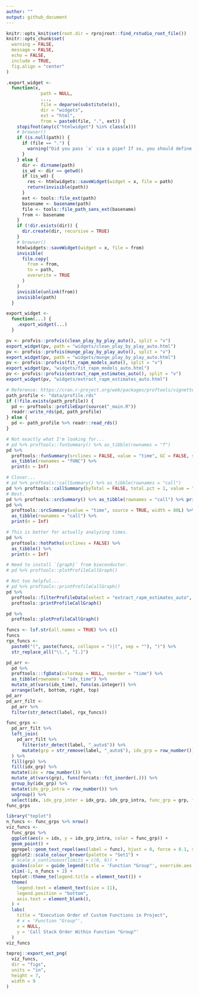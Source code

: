 ```yaml
---
author: ""
output: github_document
---
```


```r
knitr::opts_knit$set(root.dir = rprojroot::find_rstudio_root_file())
knitr::opts_chunk$set(
  warning = FALSE,
  message = FALSE,
  echo = FALSE,
  include = TRUE,
  fig.align = "center"
)
```

```r

.export_widget <-
  function(x,
             path = NULL,
             ...,
             file = deparse(substitute(x)),
             dir = "widgets",
             ext = "html",
             from = paste0(file, ".", ext)) {
    stopifnot(any(c("htmlwidget") %in% class(x)))
    # browser()
    if (is.null(path)) {
      if (file == ".") {
        warning("Did you pass `x` via a pipe? If so, you should define `file` explicitly.", call. = FALSE)
      }
    } else {
      dir <- dirname(path)
      is_wd <- dir == getwd()
      if (is_wd) {
        res <- htmlwidgets::saveWidget(widget = x, file = path)
        return(invisible(path))
      }
      ext <- tools::file_ext(path)
      basename <- basename(path)
      file <- tools::file_path_sans_ext(basename)
      from <- basename
    }
    if (!dir.exists(dir)) {
      dir.create(dir, recursive = TRUE)
    }
    # browser()
    htmlwidgets::saveWidget(widget = x, file = from)
    invisible(
      file.copy(
        from = from,
        to = path,
        overwrite = TRUE
      )
    )
    invisible(unlink(from))
    invisible(path)
  }

export_widget <-
  function(...) {
    .export_widget(...)
  }

pv <- profvis::profvis(clean_play_by_play_auto(), split = "v")
export_widget(pv, path = "widgets/clean_play_by_play_auto.html")
pv <- profvis::profvis(munge_play_by_play_auto(), split = "v")
export_widget(pv, path = "widgets/munge_play_by_play_auto.html")
pv <- profvis::profvis(fit_rapm_models_auto(), split = "v")
export_widget(pv, "widgets/fit_rapm_models_auto.html")
pv <- profvis::profvis(extract_rapm_estimates_auto(), split = "v")
export_widget(pv, "widgets/extract_rapm_estimates_auto.html")
```

```r
# Reference: https://cran.r-project.org/web/packages/proftools/vignettes/proftools.pdf
path_profile <- "data/profile.rds"
if (!file.exists(path_profile)) {
  pd <- proftools::profileExpr(source("_main.R"))
  readr::write_rds(pd, path_profile)
} else {
  pd <- path_profile %>% readr::read_rds()
}
```

```r
# Not exactly what I'm looking for...
# pd %>% proftools::funSummary() %>% as_tibble(rownames = "f")
pd %>%
  proftools::funSummary(srclines = FALSE, value = "time", GC = FALSE, self.pct = 0.1) %>%
  as_tibble(rownames = "fUNC") %>%
  print(n = Inf)

# Closer...
# pd %>% proftools::callSummary() %>% as_tibble(rownames = "call")
pd %>% proftools::callSummary(byTotal = FALSE, total.pct = 1, value = "time") %>% as_tibble(rownames = "call") %>% print(n = Inf)
# Best.
pd %>% proftools::srcSummary() %>% as_tibble(rownames = "call") %>% print(n = Inf)
pd %>%
  proftools::srcSummary(value = "time", source = TRUE, width = 80L) %>%
  as_tibble(rownames = "call") %>%
  print(n = Inf)

# This is better for actually analyzing times.
pd %>%
  proftools::hotPaths(srclines = FALSE) %>%
  as_tibble() %>%
  print(n = Inf)

# Need to install `{graph}` from bioconductor.
# pd %>% proftools::plotProfileCallGraph()

# Not too helpful...
# pd %>% proftools::printProfileCallGraph()
pd %>%
  proftools::filterProfileData(select = "extract_rapm_estimates_auto", skip = 10) %>%
  proftools::printProfileCallGraph()

pd %>%
  proftools::plotProfileCallGraph()
```

```r
funcs <- lsf.str(all.names = TRUE) %>% c()
funcs
rgx_funcs <-
  paste0("(", paste(funcs, collapse = ")|(", sep = ""), ")") %>%
  str_replace_all("\\.", "[.]")

pd_arr <-
  pd %>%
  proftools:::fgData(colormap = NULL, reorder = "time") %>%
  as_tibble(rownames = "idx_time") %>%
  mutate_at(vars(idx_time), funs(as.integer)) %>%
  arrange(left, bottom, right, top)
pd_arr
pd_arr_filt <-
  pd_arr %>%
  filter(str_detect(label, rgx_funcs))

func_grps <-
  pd_arr_filt %>%
  left_join(
    pd_arr_filt %>%
      filter(str_detect(label, "_auto$")) %>%
      mutate(grp = str_remove(label, "_auto$"), idx_grp = row_number())
  ) %>%
  fill(grp) %>%
  fill(idx_grp) %>%
  mutate(idx = row_number()) %>%
  mutate_at(vars(grp), funs(forcats::fct_inorder(.))) %>%
  group_by(idx_grp) %>%
  mutate(idx_grp_intra = row_number()) %>%
  ungroup() %>%
  select(idx, idx_grp_inter = idx_grp, idx_grp_intra, func_grp = grp, func = label)
func_grps

library("teplot")
n_funcs <- func_grps %>% nrow()
viz_funcs <-
  func_grps %>%
  ggplot(aes(x = idx, y = idx_grp_intra, color = func_grp)) +
  geom_point() +
  ggrepel::geom_text_repel(aes(label = func), hjust = 0, force = 0.1, show.legend = FALSE) +
  ggplot2::scale_colour_brewer(palette = "Set1") +
  # scale_x_continuous(limits = c(0, 6)) +
  guides(color = guide_legend(title = 'Function "Group"', override.aes = list(size = 3))) +
  xlim(-1, n_funcs + 2) +
  teplot::theme_te(legend.title = element_text()) +
  theme(
    legend.text = element_text(size = 11),
    legend.position = "bottom",
    axis.text = element_blank(),
  ) +
  labs(
    title = "Execution Order of Custom Functions in Project",
    # x = 'Function "Group"',
    x = NULL,
    y = 'Call Stack Order Within Function "Group"'
  )
viz_funcs

teproj::export_ext_png(
  viz_funcs,
  dir = "figs",
  units = "in",
  height = 7,
  width = 9
)
```

